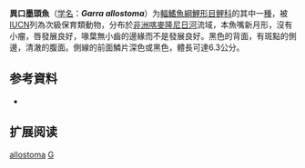 {{Speciesbox
| name = 異口墨頭魚
| status = VU
| status_system = IUCN3.1
| image = 
| genus = Garra
| species = allostoma
| authority = [[Roberts|Roberts]], 1990
| synonyms = 
}}

'''異口墨頭魚'''（[[学名|学名]]：'''''Garra allostoma'''''）为[[輻鰭魚綱|輻鰭魚綱]][[鯉形目|鯉形目]][[鲤科|鲤科]]的其中一[[種|種]]，被[[IUCN|IUCN]]列為次級保育類動物，分布於[[非洲|非洲]][[喀麥隆|喀麥隆]][[尼日河|尼日河]]流域，本魚嘴新月形，沒有小瘤，唇發展良好，喙葉無小齒的邊緣而不是發展良好。黑色的背面，有斑點的側邊，清澈的腹面。側線的前面鱗片深色或黑色，體長可達6.3公分。

== 参考資料 ==
*{{FishBase_species|genus=Garra|species=allostoma|year=2011|month=12}}

== 扩展阅读 ==
{{refbegin}}
{{wikispecies-inline|Garra allostoma|異口墨頭魚}}
{{refend}}
{{Taxonbar|from=Q1100644}}

[[Category:墨头鱼属|allostoma]]
[[Category:1990年描述的魚類|G]]


{{鯉形目小作品}}